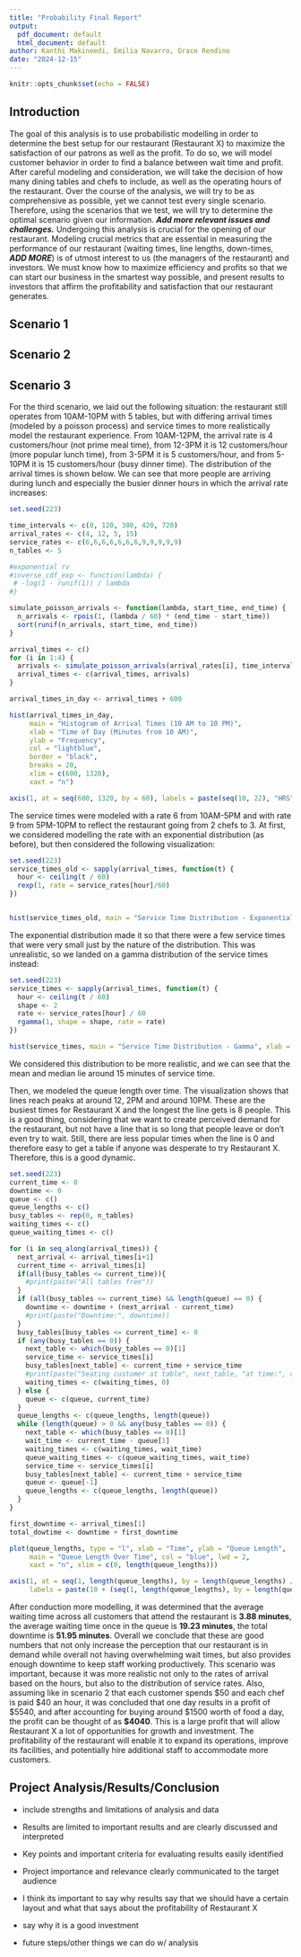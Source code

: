 ```yaml
---
title: "Probability Final Report"
output:
  pdf_document: default
  html_document: default
author: Kanthi Makineedi, Emilia Navarro, Grace Rendino
date: "2024-12-15"
---
```


```r
knitr::opts_chunk$set(echo = FALSE)
```

## Introduction

The goal of this analysis is to use probabilistic modelling in order to determine the best setup for our restaurant (Restaurant X) to maximize the satisfaction of our patrons as well as the profit. To do so, we will model customer behavior in order to find a balance between wait time and profit. After careful modeling and consideration, we will take the decision of how many dining tables and chefs to include, as well as the operating hours of the restaurant. Over the course of the analysis, we will try to be as comprehensive as possible, yet we cannot test every single scenario. Therefore, using the scenarios that we test, we will try to determine the optimal scenario given our information. ***Add more relevant issues and challenges.*** Undergoing this analysis is crucial for the opening of our restaurant. Modeling crucial metrics that are essential in measuring the performance of our restaurant (waiting times, line lengths, down-times, ***ADD MORE***) is of utmost interest to us (the managers of the restaurant) and investors. We must know how to maximize efficiency and profits so that we can start our business in the smartest way possible, and present results to investors that affirm the profitability and satisfaction that our restaurant generates.

## Scenario 1

## Scenario 2

## Scenario 3

For the third scenario, we laid out the following situation: the restaurant still operates from 10AM-10PM with 5 tables, but with differing arrival times (modeled by a poisson process) and service times to more realistically model the restaurant experience. From 10AM-12PM, the arrival rate is 4 customers/hour (not prime meal time), from 12-3PM it is 12 customers/hour (more popular lunch time), from 3-5PM it is 5 customers/hour, and from 5-10PM it is 15 customers/hour (busy dinner time). The distribution of the arrival times is shown below. We can see that more people are arriving during lunch and especially the busier dinner hours in which the arrival rate increases:

```r
set.seed(223)

time_intervals <- c(0, 120, 300, 420, 720)
arrival_rates <- c(4, 12, 5, 15)
service_rates <- c(6,6,6,6,6,6,6,9,9,9,9,9)
n_tables <- 5

#exponential rv
#inverse_cdf_exp <- function(lambda) {
 # -log(1 - runif(1)) / lambda
#}

simulate_poisson_arrivals <- function(lambda, start_time, end_time) {
  n_arrivals <- rpois(1, (lambda / 60) * (end_time - start_time))
  sort(runif(n_arrivals, start_time, end_time))
}

arrival_times <- c()
for (i in 1:4) {
  arrivals <- simulate_poisson_arrivals(arrival_rates[i], time_intervals[i], time_intervals[i + 1])
  arrival_times <- c(arrival_times, arrivals)
}

arrival_times_in_day <- arrival_times + 600

hist(arrival_times_in_day, 
     main = "Histogram of Arrival Times (10 AM to 10 PM)", 
     xlab = "Time of Day (Minutes from 10 AM)", 
     ylab = "Frequency", 
     col = "lightblue", 
     border = "black", 
     breaks = 20, 
     xlim = c(600, 1320),
     xaxt = "n")

axis(1, at = seq(600, 1320, by = 60), labels = paste(seq(10, 22), "HRS", sep = " "))
```

The service times were modeled with a rate 6 from 10AM-5PM and with rate 9 from 5PM-10PM to reflect the restaurant going from 2 chefs to 3. At first, we considered modelling the rate with an exponential distribution (as before), but then considered the following visualization:

```r
set.seed(223)
service_times_old <- sapply(arrival_times, function(t) {
  hour <- ceiling(t / 60) 
  rexp(1, rate = service_rates[hour]/60)
})


hist(service_times_old, main = "Service Time Distribution - Exponential", xlab = "Service Time (minutes)", breaks = 30)
```

The exponential distribution made it so that there were a few service times that were very small just by the nature of the distribution. This was unrealistic, so we landed on a gamma distribution of the service times instead:

```r
set.seed(223)
service_times <- sapply(arrival_times, function(t) {
  hour <- ceiling(t / 60) 
  shape <- 2
  rate <- service_rates[hour] / 60
  rgamma(1, shape = shape, rate = rate)
})

hist(service_times, main = "Service Time Distribution - Gamma", xlab = "Service Time (minutes)", breaks = 30)
```

We considered this distribution to be more realistic, and we can see that the mean and median lie around 15 minutes of service time.

Then, we modeled the queue length over time. The visualization shows that lines reach peaks at around 12, 2PM and around 10PM. These are the busiest times for Restaurant X and the longest the line gets is 8 people. This is a good thing, considering that we want to create perceived demand for the restaurant, but not have a line that is so long that people leave or don't even try to wait. Still, there are less popular times when the line is 0 and therefore easy to get a table if anyone was desperate to try Restaurant X. Therefore, this is a good dynamic.

```r
set.seed(223)
current_time <- 0
downtime <- 0
queue <- c()
queue_lengths <- c()
busy_tables <- rep(0, n_tables)
waiting_times <- c()
queue_waiting_times <- c()

for (i in seq_along(arrival_times)) {
  next_arrival <- arrival_times[i+1]
  current_time <- arrival_times[i]
  if(all(busy_tables <= current_time)){
    #print(paste("All tables free"))
  }
  if (all(busy_tables <= current_time) && length(queue) == 0) {
    downtime <- downtime + (next_arrival - current_time)
    #print(paste("Downtime:", downtime))
  }
  busy_tables[busy_tables <= current_time] <- 0
  if (any(busy_tables == 0)) {
    next_table <- which(busy_tables == 0)[1]
    service_time <- service_times[i]
    busy_tables[next_table] <- current_time + service_time
    #print(paste("Seating customer at table", next_table, "at time:", current_time, "for service time:", service_time))
    waiting_times <- c(waiting_times, 0)
  } else {
    queue <- c(queue, current_time)
  }
  queue_lengths <- c(queue_lengths, length(queue))
  while (length(queue) > 0 && any(busy_tables == 0)) {
    next_table <- which(busy_tables == 0)[1]
    wait_time <- current_time - queue[1]
    waiting_times <- c(waiting_times, wait_time)
    queue_waiting_times <- c(queue_waiting_times, wait_time)
    service_time <- service_times[i]
    busy_tables[next_table] <- current_time + service_time
    queue <- queue[-1] 
    queue_lengths <- c(queue_lengths, length(queue))
  }
}

first_downtime <- arrival_times[1]
total_dowtime <- downtime + first_downtime

plot(queue_lengths, type = "l", xlab = "Time", ylab = "Queue Length", 
     main = "Queue Length Over Time", col = "blue", lwd = 2, 
     xaxt = "n", xlim = c(0, length(queue_lengths)))

axis(1, at = seq(1, length(queue_lengths), by = length(queue_lengths) / 12), 
     labels = paste(10 + (seq(1, length(queue_lengths), by = length(queue_lengths) / 12) - 1) / (length(queue_lengths) / 12), "HRS", sep=""))
```

After conduction more modelling, it was determined that the average waiting time across all customers that attend the restaurant is **3.88 minutes**, the average waiting time once in the queue is **19.23 minutes**, the total downtime is **51.95 minutes**. Overall we conclude that these are good numbers that not only increase the perception that our restaurant is in demand while overall not having overwhelming wait times, but also provides enough downtime to keep staff working productively. This scenario was important, because it was more realistic not only to the rates of arrival based on the hours, but also to the distribution of service rates. Also, assuming like in scenario 2 that each customer spends \$50 and each chef is paid \$40 an hour, it was concluded that one day results in a profit of \$5540, and after accounting for buying around \$1500 worth of food a day, the profit can be thought of as **\$4040**. This is a large profit that will allow Restaurant X a lot of opportunities for growth and investment. The profitability of the restaurant will enable it to expand its operations, improve its facilities, and potentially hire additional staff to accommodate more customers.

## Project Analysis/Results/Conclusion

-   include strengths and limitations of analysis and data

-   Results are limited to important results and are clearly discussed and interpreted

-   Key points and important criteria for evaluating results easily identified

-   Project importance and relevance clearly communicated to the target audience

-   I think its important to say why results say that we should have a certain layout and what that says about the profitability of Restaurant X

-   say why it is a good investment

-   future steps/other things we can do w/ analysis

